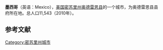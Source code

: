 {{Infobox settlement
|official_name            = 墨西哥
|settlement_type          = 城市
<!-- Maps -->
|image_map = Audrain_County_Missouri_Incorporated_and_Unincorporated_areas_Mexico_Highlighted.svg
|mapsize                  = 250x200px
|map_caption              = 所在位置
|image_map1               = 
|mapsize1                 = 
|map_caption1             = 

<!-- Location -->
|coordinates_display      = inline,title
|coordinates_region       = US-MO
|subdivision_type         = 国家
|subdivision_name         =美国
|subdivision_type1        = 州
|subdivision_name1        = 密苏里州
|subdivision_type2        = 县
|subdivision_name2        = [[奥德雷恩县|奥德雷恩县]]

<!-- Area -->
|unit_pref                = Imperial
|area_footnotes           = 
|area_magnitude           = 
|area_total_km2           = 32.06
|area_land_km2            = 31.11
|area_water_km2           = 0.96
|area_total_sq_mi         = 12.38
|area_land_sq_mi          = 12.01
|area_water_sq_mi         = 0.37

<!-- Population -->
|population_as_of         = 2010年
|population_est           = 11551
|pop_est_as_of            = 2012<ref name="2012 Pop Estimate">{{cite web|title=Population Estimates|url=http://www.census.gov/popest/data/cities/totals/2012/SUB-EST2012.html|publisher=[[United_States_Census_Bureau|United States Census Bureau]]|accessdate=2013-05-30|archive-url=https://www.webcitation.org/6HQu4Spqa?url=http://www.census.gov/popest/data/cities/totals/2012/SUB-EST2012.html|archive-date=2013-06-17|dead-url=yes}}</ref>
|population_footnotes     = 
|population_total         = 11543
|population_density_km2   = 371.1
|population_density_sq_mi = 961.1

|timezone                 = 北美中部时区
|utc_offset               = -6
|timezone_DST             = CDT
|utc_offset_DST           = -5
|elevation_footnotes      = 
|elevation_m              = 244
|elevation_ft             = 801
|latd = 39 |latm = 9 |lats = 57 |latNS = N
|longd = 91 |longm = 53 |longs = 5 |longEW = W

|postal_code_type         = 邮编
|postal_code              = 65265
|footnotes                = 
}}'''墨西哥'''（英语：Mexico），[[美国|美国]][[密苏里州|密苏里州]][[奥德雷恩县|奥德雷恩县]]的一个城市，为奥德雷恩县县府所在地。总人口11,543（2010年）。


==参考文献==
{{reflist}}

[[Category:密苏里州城市|Category:密苏里州城市]]